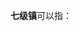 '''七级镇'''可以指：
{{PRC admin/disambig|13/05/33/104/000|14/08/21/103/000|37/02/82/108/000|37/15/21/104/000}}
{{disambig|cat=三字中国镇名消歧义}}
